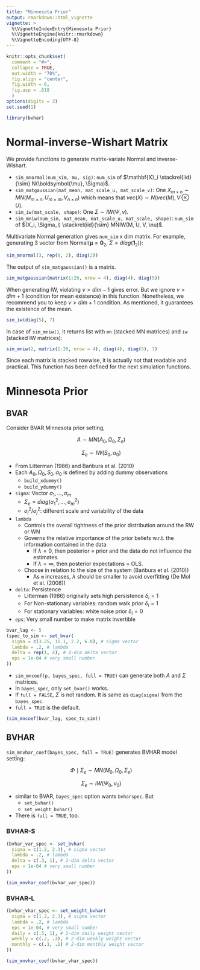 ```yaml
---
title: "Minnesota Prior"
output: rmarkdown::html_vignette
vignette: >
  %\VignetteIndexEntry{Minnesota Prior}
  %\VignetteEngine{knitr::rmarkdown}
  %\VignetteEncoding{UTF-8}
---
```


```r
knitr::opts_chunk$set(
  comment = "#>",
  collapse = TRUE,
  out.width = "70%",
  fig.align = "center",
  fig.width = 6,
  fig.asp = .618
  )
options(digits = 3)
set.seed(1)
```

```r
library(bvhar)
```

# Normal-inverse-Wishart Matrix

We provide functions to generate matrix-variate Normal and inverse-Wishart.

- `sim_mnormal(num_sim, mu, sig)`: `num_sim` of $\mathbf{X}_i \stackrel{iid}{\sim} N(\boldsymbol{\mu}, \Sigma)$.
- `sim_matgaussian(mat_mean, mat_scale_u, mat_scale_v)`: One $X_{m \times n} \sim MN(M_{m \times n}, U_{m \times m}, V_{n \times n})$ which means that $vec(X) \sim N(vec(M), V \otimes U)$.
- `sim_iw(mat_scale, shape)`: One $\Sigma \sim IW(\Psi, \nu)$.
- `sim_mniw(num_sim, mat_mean, mat_scale_u, mat_scale, shape)`: `num_sim` of $(X_i, \Sigma_i) \stackrel{iid}{\sim} MNIW(M, U, V, \nu)$.

Multivariate Normal generation gives `num_sim` x dim matrix.
For example, generating 3 vector from Normal($\boldsymbol{\mu} = \mathbf{0}_2$, $\Sigma = diag(\mathbf{1}_2)$):

```r
sim_mnormal(3, rep(0, 2), diag(2))
```

The output of `sim_matgaussian()` is a matrix.

```r
sim_matgaussian(matrix(1:20, nrow = 4), diag(4), diag(5))
```

When generating IW, violating $\nu > dim - 1$ gives error.
But we ignore $\nu > dim + 1$ (condition for mean existence) in this function.
Nonetheless, we recommend you to keep $\nu > dim + 1$ condition. As mentioned, it guarantees the existence of the mean.

```r
sim_iw(diag(5), 7)
```

In case of `sim_mniw()`, it returns list with `mn` (stacked MN matrices) and `iw` (stacked IW matrices):

```r
sim_mniw(2, matrix(1:20, nrow = 4), diag(4), diag(5), 7)
```

Since each matrix is stacked rowwise, it is actually not that readable and practical.
This function has been defined for the next simulation functions.

# Minnesota Prior

## BVAR

Consider BVAR Minnesota prior setting,

$$A \sim MN(A_0, \Omega_0, \Sigma_e)$$

$$\Sigma_e \sim IW(S_0, \alpha_0)$$

- From Litterman (1986) and Bańbura et al. (2010)
- Each $A_0, \Omega_0, S_0, \alpha_0$ is defined by adding dummy observations
    - `build_xdummy()`
    - `build_ydummy()`

- `sigma`: Vector $\sigma_1, \ldots, \sigma_m$
    - $\Sigma_e = diag(\sigma_1^2, \ldots, \sigma_m^2)$
    - $\sigma_i^2 / \sigma_j^2$: different scale and variability of the data
- `lambda`
    - Controls the overall tightness of the prior distribution around the RW or WN
    - Governs the relative importance of the prior beliefs w.r.t. the information contained in the data
        - If $\lambda = 0$, then posterior = prior and the data do not influence the estimates.
        - If $\lambda = \infty$, then posterior expectations = OLS.
    - Choose in relation to the size of the system (Bańbura et al. (2010))
        - As `m` increases, $\lambda$ should be smaller to avoid overfitting (De Mol et al. (2008))
- `delta`: Persistence
    - Litterman (1986) originally sets high persistence $\delta_i = 1$
    - For Non-stationary variables: random walk prior $\delta_i = 1$
    - For stationary variables: white noise prior $\delta_i = 0$
- `eps`: Very small number to make matrix invertible

```r
bvar_lag <- 5
(spec_to_sim <- set_bvar(
  sigma = c(3.25, 11.1, 2.2, 6.8), # sigma vector
  lambda = .2, # lambda
  delta = rep(1, 4), # 4-dim delta vector
  eps = 1e-04 # very small number
))
```

- `sim_mncoef(p, bayes_spec, full = TRUE)` can generate both $A$ and $\Sigma$ matrices.
- In `bayes_spec`, only `set_bvar()` works.
- If `full = FALSE`, $\Sigma$ is not random. It is same as `diag(sigma)` from the `bayes_spec`.
- `full = TRUE` is the default.

```r
(sim_mncoef(bvar_lag, spec_to_sim))
```

## BVHAR

`sim_mnvhar_coef(bayes_spec, full = TRUE)` generates BVHAR model setting:

$$\Phi \mid \Sigma_e \sim MN(M_0, \Omega_0, \Sigma_e)$$

$$\Sigma_e \sim IW(\Psi_0, \nu_0)$$

- similar to BVAR, `bayes_spec` option wants `bvharspec`. But
    - `set_bvhar()`
    - `set_weight_bvhar()`
- There is `full = TRUE`, too.

### BVHAR-S

```r
(bvhar_var_spec <- set_bvhar(
  sigma = c(1.2, 2.3), # sigma vector
  lambda = .2, # lambda
  delta = c(.3, 1), # 2-dim delta vector
  eps = 1e-04 # very small number
))
```

```r
(sim_mnvhar_coef(bvhar_var_spec))
```

### BVHAR-L

```r
(bvhar_vhar_spec <- set_weight_bvhar(
  sigma = c(1.2, 2.3), # sigma vector
  lambda = .2, # lambda
  eps = 1e-04, # very small number
  daily = c(.5, 1), # 2-dim daily weight vector
  weekly = c(.2, .3), # 2-dim weekly weight vector
  monthly = c(.1, .1) # 2-dim monthly weight vector
))
```

```r
(sim_mnvhar_coef(bvhar_vhar_spec))
```
